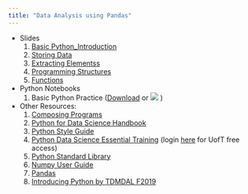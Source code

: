```yaml
---
title: "Data Analysis using Pandas"
---
```


* Slides
    1. [Basic Python_Introduction](1_Basic_Python_Introduction.pdf)
    2. [Storing Data](2_Storing_Data.pdf)
    3. [Extracting Elementss](3_Extracting_Elements.pdf)
    4. [Programming Structures](4_Programming_Structures.pdf)
    5. [Functions](5_Functions.pdf)
* Python Notebooks
    1. Basic Python Practice (<a href="Basics_Python.ipynb" download="Getting_Started_with_Python_Pandas.ipynb">Download</a> or [![](colab-badge.svg)](https://colab.research.google.com/github/tdmdal/basic_python/blob/master/docs/Basics_Python.ipynb) )

* Other Resources:   
    1. [Composing Programs](http://composingprograms.com/)
    2. [Python for Data Science Handbook](https://jakevdp.github.io/PythonDataScienceHandbook/)
    3. [Python Style Guide](https://pep8.org/#introduction)
    4. [Python Data Science Essential Training](https://www.lynda.com/Python-tutorials/Python-Data-Science-Essential-Training/520233-2.html) (login [here](http://main.its.utoronto.ca/news/free-access-to-lynda-com-online-courses/) for UofT free access)
    5. [Python Standard Library](https://docs.python.org/3/library/)
    6. [Numpy User Guide](https://www.numpy.org/devdocs/user/index.html)
    7. [Pandas](http://pandas.pydata.org/pandas-docs/stable/index.html)
    8. [Introducing Python by TDMDAL F2019](https://tdmdal.github.io/python-workshop/)
    
<!-- Back to [TDMDAL Computing Page](https://tdmdal.github.io/) -->